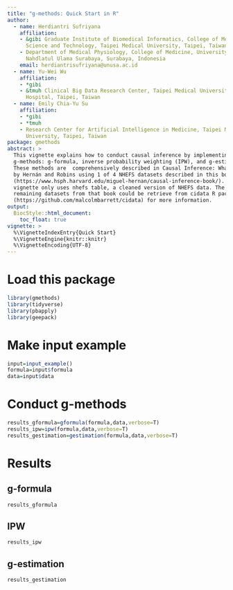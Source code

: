 ```yaml
---
title: "g-methods: Quick Start in R"
author:
  - name: Herdiantri Sufriyana
    affiliation:
    - &gibi Graduate Institute of Biomedical Informatics, College of Medical
      Science and Technology, Taipei Medical University, Taipei, Taiwan
    - Department of Medical Physiology, College of Medicine, University of
      Nahdlatul Ulama Surabaya, Surabaya, Indonesia
    email: herdiantrisufriyana@unusa.ac.id
  - name: Yu-Wei Wu
    affiliation:
    - *gibi
    - &tmuh Clinical Big Data Research Center, Taipei Medical University
      Hospital, Taipei, Taiwan
  - name: Emily Chia-Yu Su
    affiliation:
    - *gibi
    - *tmuh
    - Research Center for Artificial Intelligence in Medicine, Taipei Medical
      University, Taipei, Taiwan
package: gmethods
abstract: >
  This vignette explains how to conduct causal inference by implementing
  g-methods: g-formula, inverse probability weighting (IPW), and g-estimation.
  These methods are  comprehensively described in Causal Inference: What If book
  by Hernán and Robins using 1 of 4 NHEFS datasets described in this book
  (https://www.hsph.harvard.edu/miguel-hernan/causal-inference-book/). This
  vignette only uses nhefs table, a cleaned version of NHEFS data. The
  remaining datasets from that book could be retrieve from cidata R package
  (https://github.com/malcolmbarrett/cidata) for more information.
output:
  BiocStyle::html_document:
    toc_float: true
vignette: >
  %\VignetteIndexEntry{Quick Start}
  %\VignetteEngine{knitr::knitr}
  %\VignetteEncoding{UTF-8}
---
```


# Load this package

```r
library(gmethods)
library(tidyverse)
library(pbapply)
library(geepack)
```


# Make input example

```r
input=input_example()
formula=input$formula
data=input$data
```


# Conduct g-methods

```r
results_gformula=gformula(formula,data,verbose=T)
results_ipw=ipw(formula,data,verbose=T)
results_gestimation=gestimation(formula,data,verbose=T)
```

# Results

## g-formula

```r
results_gformula
```


## IPW

```r
results_ipw
```


## g-estimation

```r
results_gestimation
```
